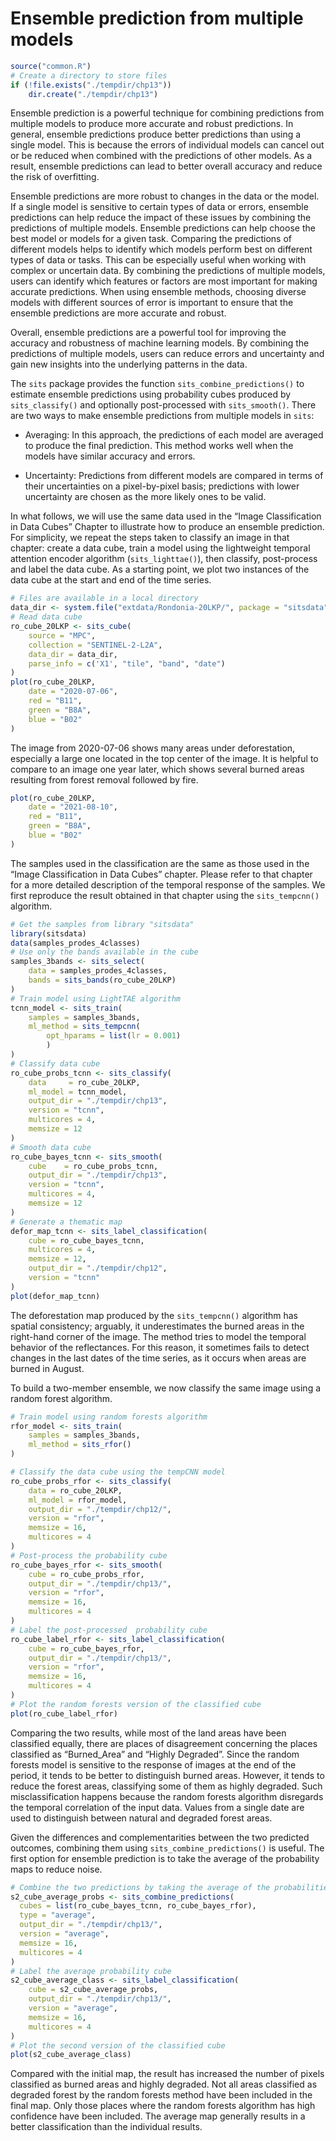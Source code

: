# Ensemble prediction from multiple models{-}

```r
source("common.R")
# Create a directory to store files
if (!file.exists("./tempdir/chp13"))
    dir.create("./tempdir/chp13")
```

Ensemble prediction is a powerful technique for combining predictions from multiple models to produce more accurate and robust predictions. In general, ensemble predictions produce better predictions than using a single model. This is because the errors of individual models can cancel out or be reduced when combined with the predictions of other models. As a result, ensemble predictions can lead to better overall accuracy and reduce the risk of overfitting. 

Ensemble predictions are more robust to changes in the data or the model. If a single model is sensitive to certain types of data or errors, ensemble predictions can help reduce the impact of these issues by combining the predictions of multiple models. Ensemble predictions can help choose the best model or models for a given task. Comparing the predictions of different models helps to identify which models perform best on different types of data or tasks. This can be especially useful when working with complex or uncertain data. By combining the predictions of multiple models, users can identify which features or factors are most important for making accurate predictions. When using ensemble methods, choosing diverse models with different sources of error is important to ensure that the ensemble predictions are more accurate and robust.

Overall, ensemble predictions are a powerful tool for improving the accuracy and robustness of machine learning models. By combining the predictions of multiple models, users can reduce errors and uncertainty and gain new insights into the underlying patterns in the data.

The `sits` package provides the function `sits_combine_predictions()` to estimate ensemble predictions using probability cubes produced by `sits_classify()` and optionally post-processed with `sits_smooth()`. There are two ways to make ensemble predictions from multiple models in `sits`:

* Averaging: In this approach, the predictions of each model are averaged to produce the final prediction. This method works well when the models have similar accuracy and errors. 

* Uncertainty: Predictions from different models are compared in terms of their uncertainties on a pixel-by-pixel basis; predictions with lower uncertainty are chosen as the more likely ones to be valid. 

In what follows, we will use the same data used in the "Image Classification in Data Cubes" Chapter to illustrate how to produce an ensemble prediction. For simplicity, we repeat the steps taken to classify an image in that chapter: create a data cube, train a model using the lightweight temporal attention encoder algorithm (`sits_lighttae()`), then classify, post-process and label the data cube. As a starting point, we plot two instances of the data cube at the start and end of the time series. 

```r
# Files are available in a local directory 
data_dir <- system.file("extdata/Rondonia-20LKP/", package = "sitsdata")
# Read data cube
ro_cube_20LKP <- sits_cube(
    source = "MPC",
    collection = "SENTINEL-2-L2A",
    data_dir = data_dir,
    parse_info = c('X1', "tile", "band", "date")
)
plot(ro_cube_20LKP, 
    date = "2020-07-06", 
    red = "B11", 
    green = "B8A", 
    blue = "B02"
)
```

The image from 2020-07-06 shows many areas under deforestation, especially a large one located in the top center of the image. It is helpful to compare to an image one year later, which shows several burned areas resulting from forest removal followed by fire. 

```r
plot(ro_cube_20LKP, 
    date = "2021-08-10", 
    red = "B11", 
    green = "B8A", 
    blue = "B02"
)
```

The samples used in the classification are the same as those used in the "Image Classification in Data Cubes" chapter. Please refer to that chapter for a more detailed description of the temporal response of the samples. We first reproduce the result obtained in that chapter using the `sits_tempcnn()` algorithm. 

```r
# Get the samples from library "sitsdata"
library(sitsdata)
data(samples_prodes_4classes)
# Use only the bands available in the cube
samples_3bands <- sits_select(
    data = samples_prodes_4classes, 
    bands = sits_bands(ro_cube_20LKP)
)
# Train model using LightTAE algorithm
tcnn_model <- sits_train(
    samples = samples_3bands, 
    ml_method = sits_tempcnn(
        opt_hparams = list(lr = 0.001)
        )
)
# Classify data cube
ro_cube_probs_tcnn <- sits_classify(
    data     = ro_cube_20LKP,
    ml_model = tcnn_model,
    output_dir = "./tempdir/chp13",
    version = "tcnn",
    multicores = 4,
    memsize = 12
)
# Smooth data cube
ro_cube_bayes_tcnn <- sits_smooth(
    cube    = ro_cube_probs_tcnn,
    output_dir = "./tempdir/chp13",
    version = "tcnn",
    multicores = 4,
    memsize = 12
)
# Generate a thematic map
defor_map_tcnn <- sits_label_classification(
    cube = ro_cube_bayes_tcnn,
    multicores = 4,
    memsize = 12,
    output_dir = "./tempdir/chp12",
    version = "tcnn"
)
plot(defor_map_tcnn)
```
The deforestation map produced by the `sits_tempcnn()` algorithm has spatial consistency; arguably, it underestimates the burned areas in the right-hand corner of the image. The method tries to model the temporal behavior of the reflectances. For this reason, it sometimes fails to detect changes in the last dates of the time series, as it occurs when areas are burned in August. 

To build a two-member ensemble, we now classify the same image using a random forest algorithm.  

```r

# Train model using random forests algorithm
rfor_model <- sits_train(
    samples = samples_3bands, 
    ml_method = sits_rfor()
)

# Classify the data cube using the tempCNN model
ro_cube_probs_rfor <- sits_classify(
    data = ro_cube_20LKP,
    ml_model = rfor_model,
    output_dir = "./tempdir/chp12/",
    version = "rfor",
    memsize = 16,
    multicores = 4
)
# Post-process the probability cube
ro_cube_bayes_rfor <- sits_smooth(
    cube = ro_cube_probs_rfor,
    output_dir = "./tempdir/chp13/",
    version = "rfor",
    memsize = 16,
    multicores = 4
)
# Label the post-processed  probability cube
ro_cube_label_rfor <- sits_label_classification(
    cube = ro_cube_bayes_rfor,
    output_dir = "./tempdir/chp13/",
    version = "rfor",
    memsize = 16,
    multicores = 4  
)
# Plot the random forests version of the classified cube
plot(ro_cube_label_rfor)
```

Comparing the two results, while most of the land areas have been classified equally, there are places of disagreement concerning the places classified as "Burned_Area" and "Highly Degraded". Since the random forests model is sensitive to the response of images at the end of the period, it tends to be better to distinguish burned areas. However, it tends to reduce the forest areas, classifying some of them as highly degraded. Such misclassification happens because the random forests algorithm disregards the temporal correlation of the input data. Values from a single date are used to distinguish between natural and degraded forest areas. 

Given the differences and complementarities between the two predicted outcomes, combining them using `sits_combine_predictions()` is useful. The first option for ensemble prediction is to take the average of the probability maps to reduce noise.

```r
# Combine the two predictions by taking the average of the probabilities for each class
s2_cube_average_probs <- sits_combine_predictions(
  cubes = list(ro_cube_bayes_tcnn, ro_cube_bayes_rfor),
  type = "average",
  output_dir = "./tempdir/chp13/",
  version = "average",
  memsize = 16,
  multicores = 4
)
# Label the average probability cube
s2_cube_average_class <- sits_label_classification(
    cube = s2_cube_average_probs,
    output_dir = "./tempdir/chp13/",
    version = "average",
    memsize = 16,
    multicores = 4  
)
# Plot the second version of the classified cube
plot(s2_cube_average_class)
```
Compared with the initial map, the result has increased the number of pixels classified as burned areas and highly degraded. Not all areas classified as degraded forest by the random forests method have been included in the final map. Only those places where the random forests algorithm has high confidence have been included. The average map generally results in a better classification than the individual results.
